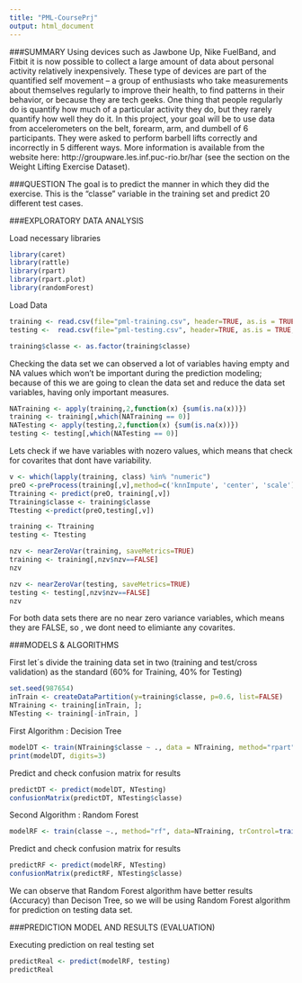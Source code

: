 ```yaml
---
title: "PML-CoursePrj"
output: html_document
---
```


###SUMMARY
Using devices such as Jawbone Up, Nike FuelBand, and Fitbit it is now possible to collect a large amount of data about personal activity relatively inexpensively. These type of devices are part of the quantified self movement – a group of enthusiasts who take measurements about themselves regularly to improve their health, to find patterns in their behavior, or because they are tech geeks. One thing that people regularly do is quantify how much of a particular activity they do, but they rarely quantify how well they do it. In this project, your goal will be to use data from accelerometers on the belt, forearm, arm, and dumbell of 6 participants. They were asked to perform barbell lifts correctly and incorrectly in 5 different ways. More information is available from the website here: http://groupware.les.inf.puc-rio.br/har (see the section on the Weight Lifting Exercise Dataset).

###QUESTION
The goal is to predict the manner in which they did the exercise. This is the "classe" variable in the training set and predict 20 different test cases.


###EXPLORATORY DATA ANALYSIS

Load necessary libraries
```r
library(caret)
library(rattle)
library(rpart)
library(rpart.plot)
library(randomForest)
```

Load Data
```r
training <- read.csv(file="pml-training.csv", header=TRUE, as.is = TRUE, stringsAsFactors = FALSE, sep=',', na.strings=c('NA','','#DIV/0!'))   
testing <-  read.csv(file="pml-testing.csv", header=TRUE, as.is = TRUE, stringsAsFactors = FALSE, sep=',', na.strings=c('NA','','#DIV/0!'))

training$classe <- as.factor(training$classe)  
```

Checking the data set we can observed a lot of variables having empty and NA values which won't be important during the prediction modeling; because of this we are going to clean the data set and reduce the data set variables, having only important measures.
```r
NATraining <- apply(training,2,function(x) {sum(is.na(x))}) 
training <- training[,which(NATraining == 0)]
NATesting <- apply(testing,2,function(x) {sum(is.na(x))}) 
testing <- testing[,which(NATesting == 0)]
```

Lets check if we have variables with nozero values, which means that check for covarites that dont have variability.
```r
v <- which(lapply(training, class) %in% "numeric")
preO <-preProcess(training[,v],method=c('knnImpute', 'center', 'scale'))
Ttraining <- predict(preO, training[,v])
Ttraining$classe <- training$classe
Ttesting <-predict(preO,testing[,v])

training <- Ttraining
testing <- Ttesting

nzv <- nearZeroVar(training, saveMetrics=TRUE)
training <- training[,nzv$nzv==FALSE]
nzv

nzv <- nearZeroVar(testing, saveMetrics=TRUE)
testing <- testing[,nzv$nzv==FALSE]
nzv
```
For both data sets there are no near zero variance variables, which means they are FALSE, so , we dont need to elimiante any covarites.



###MODELS & ALGORITHMS

First let´s divide the training data set in two (training and test/cross validation) as the standard  (60% for Training, 40% for Testing)
```r
set.seed(987654)
inTrain <- createDataPartition(y=training$classe, p=0.6, list=FALSE)
NTraining <- training[inTrain, ]; 
NTesting <- training[-inTrain, ]
```

First Algorithm : Decision Tree
```r
modelDT <- train(NTraining$classe ~ ., data = NTraining, method="rpart")
print(modelDT, digits=3)

```

Predict and check confusion matrix for results
```r
predictDT <- predict(modelDT, NTesting)
confusionMatrix(predictDT, NTesting$classe)
```


Second Algorithm : Random Forest
```r
modelRF <- train(classe ~., method="rf", data=NTraining, trControl=trainControl(method='cv'), number=5, allowParallel=TRUE )
```

Predict and check confusion matrix for results
```r
predictRF <- predict(modelRF, NTesting)
confusionMatrix(predictRF, NTesting$classe)
```

We can observe that Random Forest algorithm have better results (Accuracy) than Decison Tree, so we will be using Random Forest algorithm for prediction on testing data set.


###PREDICTION MODEL AND RESULTS (EVALUATION)

Executing prediction on real testing set
```r
predictReal <- predict(modelRF, testing)
predictReal
```


